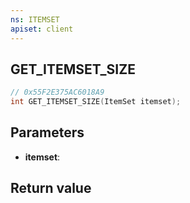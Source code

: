 ```yaml
---
ns: ITEMSET
apiset: client
---
```

## GET_ITEMSET_SIZE

```c
// 0x55F2E375AC6018A9
int GET_ITEMSET_SIZE(ItemSet itemset);
```


## Parameters
* **itemset**:

## Return value